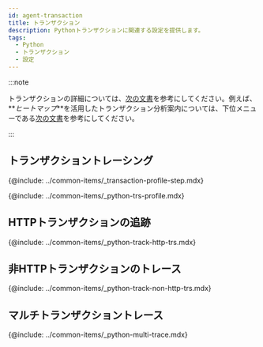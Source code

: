 ```yaml
---
id: agent-transaction
title: トランザクション
description: Pythonトランザクションに関連する設定を提供します。
tags:
  - Python
  - トランザクション
  - 設定
---
```


:::note

トランザクションの詳細については、[次の文書](track-transactions-intro)を参考にしてください。例えば、**_ヒートマップ_**を活用したトランザクション分析案内については、下位メニューである[次の文書](trs-view)を参考にしてください。

:::

## トランザクショントレーシング

{@include: ../common-items/_transaction-profile-step.mdx}

{@include: ../common-items/_python-trs-profile.mdx} 

## HTTPトランザクションの追跡

{@include: ../common-items/_python-track-http-trs.mdx} 

## 非HTTPトランザクションのトレース

{@include: ../common-items/_python-track-non-http-trs.mdx} 

## マルチトランザクショントレース

{@include: ../common-items/_python-multi-trace.mdx} 
